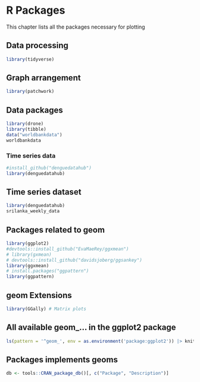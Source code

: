 # R Packages

This chapter lists all the packages necessary for plotting

## Data processing

```r
library(tidyverse)
```

## Graph arrangement 

```r
library(patchwork)
```

## Data packages

```r
library(drone)
library(tibble)
data("worldbankdata")
worldbankdata
```



### Time series data

```r
#install_github("denguedatahub")
library(denguedatahub)
```




## Time series dataset

```r
library(denguedatahub)
srilanka_weekly_data
```


## Packages related to geom

```r
library(ggplot2)
#devtools::install_github("EvaMaeRey/ggxmean")
# library(gxmean)
# devtools::install_github("davidsjoberg/ggsankey")
library(ggxmean)
# install.packages("ggpattern")
library(ggpattern)
```

## geom Extensions

```r
library(GGally) # Matrix plots
```

## All available geom_... in the ggplot2 package

```r
ls(pattern = '^geom_', env = as.environment('package:ggplot2')) |> knitr::kable()
```

## Packages implements geoms

```r
db <- tools::CRAN_package_db()[, c("Package", "Description")]
```